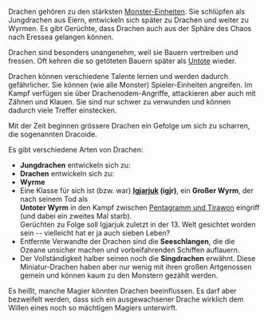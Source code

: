 Drachen gehören zu den stärksten [[Monster|Monster-Einheiten]]. Sie schlüpfen als Jungdrachen aus Eiern, entwickeln sich später zu Drachen und weiter zu Wyrmen. Es gibt Gerüchte, dass Drachen auch aus der Sphäre des Chaos nach Eressea gelangen können.

Drachen sind besonders unangenehm, weil sie Bauern vertreiben und fressen. Oft kehren die so getöteten Bauern später als [[Untote]] wieder.

Drachen können verschiedene Talente lernen und werden dadurch gefährlicher. Sie können (wie alle Monster) Spieler-Einheiten angreifen. Im Kampf verfügen sie über Drachenodem-Angriffe, attackieren aber auch mit Zähnen und Klauen. Sie sind nur schwer zu verwunden und können dadurch viele Treffer einstecken.

Mit der Zeit beginnen grössere Drachen ein Gefolge um sich zu scharren, die sogenannten Dracoide.

Es gibt verschiedene Arten von Drachen:
* '''Jungdrachen''' entwickeln sich zu:
* '''Drachen''' entwickeln sich zu:
* '''Wyrme'''
* Eine Klasse für sich ist (bzw. war) '''[[Igjarjuk]] (igjr)''', ein '''Großer Wyrm''', der nach seinem Tod als<br />'''Untoter Wyrm''' in den Kampf zwischen [[Pentagramm und Tirawon]] eingriff (und dabei ein zweites Mal starb).<br />Gerüchten  zu Folge soll Igjarjuk zuletzt in der 13. Welt gesichtet worden sein -- vielleicht hat er ja auch sieben Leben?
* Entfernte Verwandte der Drachen sind die '''Seeschlangen''', die die Ozeane unsicher machen und vorbeifahrenden Schiffen auflauern.
* Der Vollständigkeit halber seinen noch die '''Singdrachen''' erwähnt. Diese Miniatur-Drachen haben aber nur wenig mit ihren großen Artgenossen gemein und können kaum zu den Monstern gezählt werden.

Es heißt, manche Magier könnten Drachen beeinflussen. Es darf aber bezweifelt werden, dass sich ein ausgewachsener Drache wirklich dem Willen eines noch so mächtigen Magiers unterwirft.
